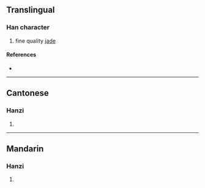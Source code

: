 {{character info/new}}
{{also|璦}}
==Translingual==

===Han character===
{{Han char|rn=96|rad=玉|as=10|sn=14|four=|canj=MGBBE,XMGBB|ids=⿰𤣩爱}}

# fine quality [[jade]]

====References====
* {{Han ref|kx=0740.111|hdz=21131.070|uh=7477|ud=29815}}

----

==Cantonese==

===Hanzi===
{{yue-hanzi|jyut=|y=oi3|tra=璦}}

# {{defn|lang=yue|sort=玉10}}

----

==Mandarin==

===Hanzi===
{{cmn-hanzi|tra=璦|pin=[[ài]] ([[ai4]])|wg=ai<sup>4</sup>}}

# {{defn|lang=cmn|sort=玉10}}